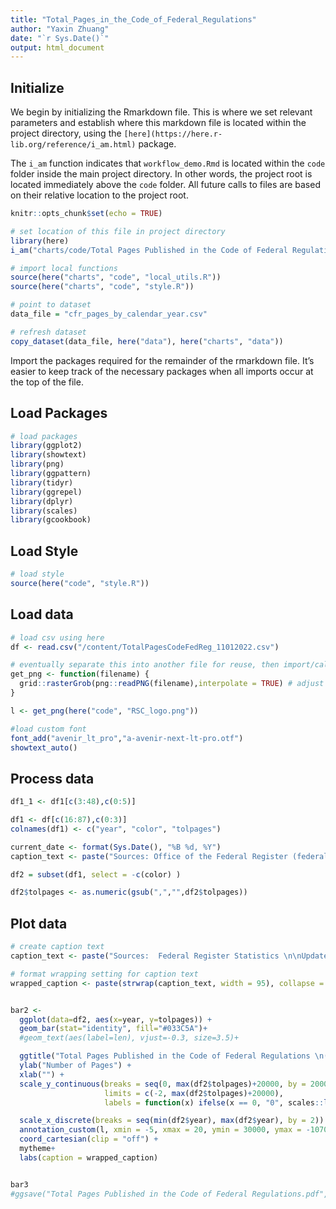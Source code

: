 ```yaml
---
title: "Total_Pages_in_the_Code_of_Federal_Regulations"
author: "Yaxin Zhuang"
date: "`r Sys.Date()`"
output: html_document
---
```


## Initialize

We begin by initializing the Rmarkdown file. This is where we set relevant parameters and establish where this markdown file is located within the project directory, using the `[here](https://here.r-lib.org/reference/i_am.html)` package.

The `i_am` function indicates that `workflow_demo.Rmd` is located within the `code` folder inside the main project directory. In other words, the project root is located immediately above the `code` folder. All future calls to files are based on their relative location to the project root.

```r
knitr::opts_chunk$set(echo = TRUE)

# set location of this file in project directory
library(here)
i_am("charts/code/Total Pages Published in the Code of Federal Regulations.Rmd")

# import local functions
source(here("charts", "code", "local_utils.R"))
source(here("charts", "code", "style.R"))

# point to dataset
data_file = "cfr_pages_by_calendar_year.csv"

# refresh dataset
copy_dataset(data_file, here("data"), here("charts", "data"))

```

Import the packages required for the remainder of the rmarkdown file. It's easier to keep track of the necessary packages when all imports occur at the top of the file.

## Load Packages

```r

# load packages
library(ggplot2)
library(showtext)
library(png)
library(ggpattern)
library(tidyr)
library(ggrepel)
library(dplyr)
library(scales)
library(gcookbook)
```

## Load Style

```r
# load style
source(here("code", "style.R"))
```

## Load data


```r

# load csv using here
df <- read.csv("/content/TotalPagesCodeFedReg_11012022.csv")

# eventually separate this into another file for reuse, then import/call the function
get_png <- function(filename) {
  grid::rasterGrob(png::readPNG(filename),interpolate = TRUE) # adjust logo size dimensions here
}

l <- get_png(here("code", "RSC_logo.png"))

#load custom font
font_add("avenir_lt_pro","a-avenir-next-lt-pro.otf")
showtext_auto()

```

## Process data


```r

df1_1 <- df1[c(3:48),c(0:5)]

df1 <- df[c(16:87),c(0:3)]
colnames(df1) <- c("year", "color", "tolpages")

current_date <- format(Sys.Date(), "%B %d, %Y")
caption_text <- paste("Sources: Office of the Federal Register (federalregister.gov) for the years starting 2021;\n       Office of Information and Regulatory Affairs (OIRA) (reginfo.gov) for all prior years.\n\nUpdated:", current_date)

df2 = subset(df1, select = -c(color) )

df2$tolpages <- as.numeric(gsub(",","",df2$tolpages))

```


## Plot data


```r
# create caption text
caption_text <- paste("Sources:  Federal Register Statistics \n\nUpdated:", current_date)

# format wrapping setting for caption text
wrapped_caption <- paste(strwrap(caption_text, width = 95), collapse = "\n")


bar2 <-
  ggplot(data=df2, aes(x=year, y=tolpages)) +
  geom_bar(stat="identity", fill="#033C5A")+
  #geom_text(aes(label=len), vjust=-0.3, size=3.5)+

  ggtitle("Total Pages Published in the Code of Federal Regulations \n(1950-2021)") +
  ylab("Number of Pages") +
  xlab("") +
  scale_y_continuous(breaks = seq(0, max(df2$tolpages)+20000, by = 20000), expand = c(0, 0),
                     limits = c(-2, max(df2$tolpages)+20000),
                     labels = function(x) ifelse(x == 0, "0", scales::label_number(suffix = "k", scale = 1e-3)(x)),) +

  scale_x_discrete(breaks = seq(min(df2$year), max(df2$year), by = 2)) + # only display even year
  annotation_custom(l, xmin = -5, xmax = 20, ymin = 30000, ymax = -107000) + # for logo
  coord_cartesian(clip = "off") +
  mytheme+
  labs(caption = wrapped_caption)


bar3
#ggsave("Total Pages Published in the Code of Federal Regulations.pdf", plot = bar3, width = 12, height = 9, dpi = 300)

```